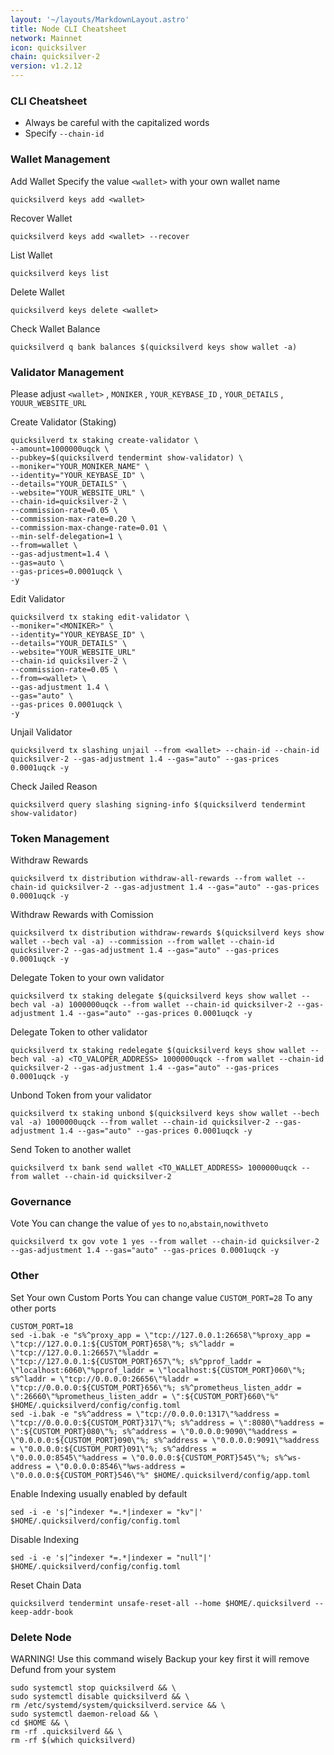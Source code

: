 ```yaml
---
layout: '~/layouts/MarkdownLayout.astro'
title: Node CLI Cheatsheet
network: Mainnet
icon: quicksilver
chain: quicksilver-2
version: v1.2.12
---
```


### CLI Cheatsheet

- Always be careful with the capitalized words
- Specify `--chain-id`

### Wallet Management

Add Wallet
Specify the value `<wallet>` with your own wallet name

```
quicksilverd keys add <wallet>
```

Recover Wallet
```
quicksilverd keys add <wallet> --recover
```

List Wallet
```
quicksilverd keys list
```

Delete Wallet
```
quicksilverd keys delete <wallet>
```

Check Wallet Balance
```
quicksilverd q bank balances $(quicksilverd keys show wallet -a)
```

### Validator Management

Please adjust `<wallet>` , `MONIKER` , `YOUR_KEYBASE_ID` , `YOUR_DETAILS` , `YOUUR_WEBSITE_URL`

Create Validator (Staking)
```
quicksilverd tx staking create-validator \
--amount=1000000uqck \
--pubkey=$(quicksilverd tendermint show-validator) \
--moniker="YOUR_MONIKER_NAME" \
--identity="YOUR_KEYBASE_ID" \
--details="YOUR_DETAILS" \
--website="YOUR_WEBSITE_URL" \
--chain-id=quicksilver-2 \
--commission-rate=0.05 \
--commission-max-rate=0.20 \
--commission-max-change-rate=0.01 \
--min-self-delegation=1 \
--from=wallet \
--gas-adjustment=1.4 \
--gas=auto \
--gas-prices=0.0001uqck \
-y
```

Edit Validator
```
quicksilverd tx staking edit-validator \
--moniker="<MONIKER>" \
--identity="YOUR_KEYBASE_ID" \
--details="YOUR_DETAILS" \
--website="YOUR_WEBSITE_URL"
--chain-id quicksilver-2 \
--commission-rate=0.05 \
--from=<wallet> \
--gas-adjustment 1.4 \
--gas="auto" \
--gas-prices 0.0001uqck \
-y
```


Unjail Validator
```
quicksilverd tx slashing unjail --from <wallet> --chain-id --chain-id quicksilver-2 --gas-adjustment 1.4 --gas="auto" --gas-prices 0.0001uqck -y
```

Check Jailed Reason
```
quicksilverd query slashing signing-info $(quicksilverd tendermint show-validator)
```

### Token Management

Withdraw Rewards
```
quicksilverd tx distribution withdraw-all-rewards --from wallet --chain-id quicksilver-2 --gas-adjustment 1.4 --gas="auto" --gas-prices 0.0001uqck -y
```

Withdraw Rewards with Comission
```
quicksilverd tx distribution withdraw-rewards $(quicksilverd keys show wallet --bech val -a) --commission --from wallet --chain-id quicksilver-2 --gas-adjustment 1.4 --gas="auto" --gas-prices 0.0001uqck -y
```

Delegate Token to your own validator
```
quicksilverd tx staking delegate $(quicksilverd keys show wallet --bech val -a) 1000000uqck --from wallet --chain-id quicksilver-2 --gas-adjustment 1.4 --gas="auto" --gas-prices 0.0001uqck -y
```

Delegate Token to other validator
```
quicksilverd tx staking redelegate $(quicksilverd keys show wallet --bech val -a) <TO_VALOPER_ADDRESS> 1000000uqck --from wallet --chain-id quicksilver-2 --gas-adjustment 1.4 --gas="auto" --gas-prices 0.0001uqck -y
```

Unbond Token from your validator
```
quicksilverd tx staking unbond $(quicksilverd keys show wallet --bech val -a) 1000000uqck --from wallet --chain-id quicksilver-2 --gas-adjustment 1.4 --gas="auto" --gas-prices 0.0001uqck -y
```

Send Token to another wallet
```
quicksilverd tx bank send wallet <TO_WALLET_ADDRESS> 1000000uqck --from wallet --chain-id quicksilver-2
```

### Governance 

Vote
You can change the value of `yes` to `no`,`abstain`,`nowithveto`

```
quicksilverd tx gov vote 1 yes --from wallet --chain-id quicksilver-2 --gas-adjustment 1.4 --gas="auto" --gas-prices 0.0001uqck -y
```

### Other

Set Your own Custom Ports
You can change value `CUSTOM_PORT=28` To any other ports
```
CUSTOM_PORT=18
sed -i.bak -e "s%^proxy_app = \"tcp://127.0.0.1:26658\"%proxy_app = \"tcp://127.0.0.1:${CUSTOM_PORT}658\"%; s%^laddr = \"tcp://127.0.0.1:26657\"%laddr = \"tcp://127.0.0.1:${CUSTOM_PORT}657\"%; s%^pprof_laddr = \"localhost:6060\"%pprof_laddr = \"localhost:${CUSTOM_PORT}060\"%; s%^laddr = \"tcp://0.0.0.0:26656\"%laddr = \"tcp://0.0.0.0:${CUSTOM_PORT}656\"%; s%^prometheus_listen_addr = \":26660\"%prometheus_listen_addr = \":${CUSTOM_PORT}660\"%" $HOME/.quicksilverd/config/config.toml
sed -i.bak -e "s%^address = \"tcp://0.0.0.0:1317\"%address = \"tcp://0.0.0.0:${CUSTOM_PORT}317\"%; s%^address = \":8080\"%address = \":${CUSTOM_PORT}080\"%; s%^address = \"0.0.0.0:9090\"%address = \"0.0.0.0:${CUSTOM_PORT}090\"%; s%^address = \"0.0.0.0:9091\"%address = \"0.0.0.0:${CUSTOM_PORT}091\"%; s%^address = \"0.0.0.0:8545\"%address = \"0.0.0.0:${CUSTOM_PORT}545\"%; s%^ws-address = \"0.0.0.0:8546\"%ws-address = \"0.0.0.0:${CUSTOM_PORT}546\"%" $HOME/.quicksilverd/config/app.toml
```

Enable Indexing usually enabled by default
```
sed -i -e 's|^indexer *=.*|indexer = "kv"|' $HOME/.quicksilverd/config/config.toml
```

Disable Indexing
```
sed -i -e 's|^indexer *=.*|indexer = "null"|' $HOME/.quicksilverd/config/config.toml
```

Reset Chain Data
```
quicksilverd tendermint unsafe-reset-all --home $HOME/.quicksilverd --keep-addr-book
```

### Delete Node

WARNING! Use this command wisely 
Backup your key first it will remove Defund from your system

```
sudo systemctl stop quicksilverd && \
sudo systemctl disable quicksilverd && \
rm /etc/systemd/system/quicksilverd.service && \
sudo systemctl daemon-reload && \
cd $HOME && \
rm -rf .quicksilverd && \
rm -rf $(which quicksilverd)
```
